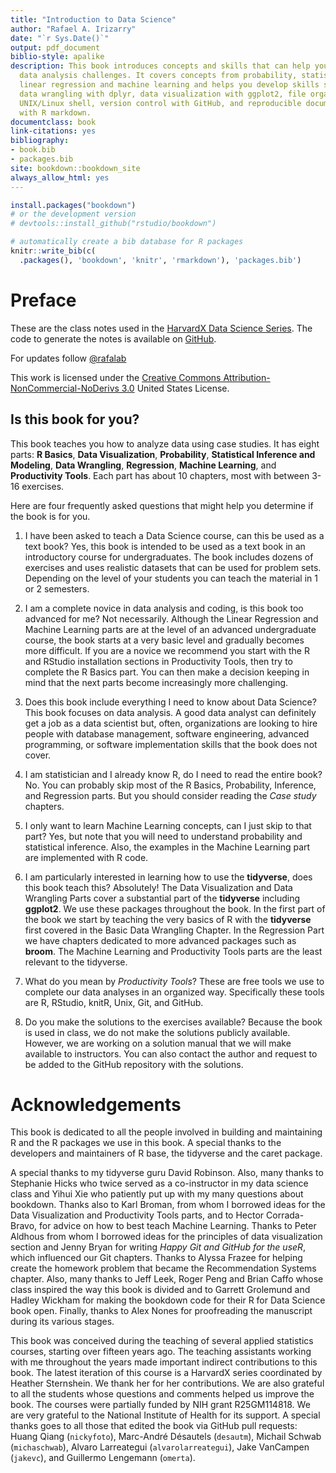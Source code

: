 ```yaml
--- 
title: "Introduction to Data Science"
author: "Rafael A. Irizarry"
date: "`r Sys.Date()`"
output: pdf_document
biblio-style: apalike
description: This book introduces concepts and skills that can help you tackle real-world
  data analysis challenges. It covers concepts from probability, statistical inference,
  linear regression and machine learning and helps you develop skills such as R programming,
  data wrangling with dplyr, data visualization with ggplot2, file organization with
  UNIX/Linux shell, version control with GitHub, and reproducible document preparation
  with R markdown.
documentclass: book
link-citations: yes
bibliography:
- book.bib
- packages.bib
site: bookdown::bookdown_site
always_allow_html: yes
---
```



```r
install.packages("bookdown")
# or the development version
# devtools::install_github("rstudio/bookdown")
```

```r
# automatically create a bib database for R packages
knitr::write_bib(c(
  .packages(), 'bookdown', 'knitr', 'rmarkdown'), 'packages.bib')
```

# Preface {-}

These are the class notes used in the
 [HarvardX Data Science Series](https://www.edx.org/course/data-science-r-basics-harvardx-ph125-1x). The code to generate the notes is available on  [GitHub](https://github.com/rafalab/dsbook).

For updates follow [\@rafalab](https://twitter.com/rafalab)
 
This work is licensed under the [Creative Commons Attribution-NonCommercial-NoDerivs 3.0](http://creativecommons.org/licenses/by-nc-nd/3.0/us/) United States License.


## Is this book for you? {-}

This book teaches you how to analyze data using case studies. It has eight parts: __R Basics__, __Data Visualization__, __Probability__, __Statistical Inference and Modeling__, __Data Wrangling__, __Regression__, __Machine Learning__, and __Productivity Tools__. Each part has about 10 chapters, most with between 3-16 exercises. 

Here are four frequently asked questions that might help you determine if the book is for you.

1. I have been asked to teach a Data Science course, can this be used as a text book? Yes, this book is intended to be used as a text book in an introductory course for undergraduates. The book includes dozens of exercises and uses realistic datasets that can be used for problem sets. Depending on the level of your students you can teach the material in 1 or 2 semesters. 

2. I am a complete novice in data analysis and coding, is this book too advanced for me? Not necessarily. Although the Linear Regression and Machine Learning parts are at the level of an advanced undergraduate course, the book starts at a very basic level and gradually becomes more difficult. If you are a novice we recommend you  start with the R and RStudio installation sections in Productivity Tools, then try to complete the R Basics part. You can then make a decision keeping in mind that the next parts become increasingly more challenging. 

3. Does this book include everything I need to know about Data Science? This book focuses on data analysis. A good data analyst can definitely get a job as a data scientist but, often, organizations are looking to hire people with database management, software engineering, advanced programming, or software implementation skills that the book does not cover.

4. I am statistician and I already know R, do I need to read the entire book? No. You can probably skip most of the R Basics, Probability, Inference, and Regression parts. But you should consider reading the  _Case study_ chapters.

5. I only want to learn Machine Learning concepts, can I just skip to that part? Yes, but note that you will need to understand probability and statistical inference. Also, the examples in the Machine Learning part are implemented with R code.

6. I am particularly interested in learning how to use the __tidyverse__, does this book teach this? Absolutely! The Data Visualization and Data Wrangling Parts cover a substantial part of the __tidyverse__ including __ggplot2__. We use these packages throughout the book. 
In the first part of the book we start by teaching the very basics of R with the __tidyverse__ first covered in the Basic Data Wrangling Chapter. In the Regression Part we have chapters dedicated to more advanced packages such as __broom__. The Machine Learning and Productivity Tools parts are the least relevant to the tidyverse.

7. What do you mean by _Productivity Tools_? These are free tools we use to complete our data analyses in an organized way. Specifically these tools are R, RStudio, knitR, Unix, Git, and GitHub.

8. Do you make the solutions to the exercises available? Because the book is used in class, we do not make the solutions publicly available. However, we are working on a solution manual that we will make available to instructors. You can also contact the author and request to be added to the GitHub repository with the solutions.


# Acknowledgements {-}

This book is dedicated to all the people involved in building and maintaining R and the R packages we use in this book. A special thanks to the developers and maintainers of R base, the tidyverse and the caret package.

A special thanks to my tidyverse guru David Robinson. Also, many thanks to Stephanie Hicks who twice served as a co-instructor in my data science class and Yihui Xie who patiently put up with my many questions about bookdown. Thanks also to Karl Broman, from whom I borrowed ideas for the Data Visualization and Productivity Tools parts, and to Hector Corrada-Bravo, for advice on how to best teach Machine Learning. Thanks to Peter Aldhous from whom I borrowed ideas for the principles of data visualization section and Jenny Bryan for writing _Happy Git and GitHub for the useR_, which influenced our Git chapters. Thanks to 
Alyssa Frazee for helping create the homework problem that became the Recommendation Systems chapter. Also, many thanks to Jeff Leek, Roger Peng and Brian Caffo whose class inspired the way this book is divided and to Garrett Grolemund and Hadley Wickham for making the bookdown code for their R for Data Science book open. Finally, thanks to Alex Nones for proofreading the manuscript during its various stages.

This book was conceived during the teaching of several applied statistics courses, starting over fifteen years ago. The teaching assistants working with me throughout the years made important indirect contributions to this book. The latest iteration of this course is a HarvardX series coordinated by Heather Sternshein. We thank her for her contributions. We are also grateful to all the students whose questions and comments helped us improve the book. The courses were partially funded by NIH grant R25GM114818. We are very grateful to the National Institute of Health for its support.
A special thanks goes to all those that edited the book via GitHub pull requests: Huang Qiang (`nickyfoto`), Marc-André Désautels (`desautm`), Michail Schwab (`michaschwab`), Alvaro Larreategui (`alvarolarreategui`), Jake VanCampen (`jakevc`), and Guillermo Lengemann (`omerta`).






